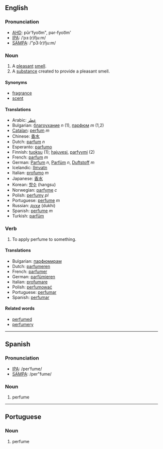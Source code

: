 ==English==

===Pronunciation===
*[[w:AHD|AHD]]: pûr'fyoo͞m", pər-fyoo͞m'
*[[w:IPA|IPA]]: /ˈpɜː(r)fju:m/
*[[w:SAMPA|SAMPA]]: /"p3:(r)fju:m/

===Noun===
#A [[pleasant]] [[smell]].
#A [[substance]] created to provide a pleasant smell.

====Synonyms====
*[[fragrance]]
*[[scent]]

====Translations====
*Arabic: [[عطر]]
*Bulgarian: [[благоухание]] ''n'' (1), [[парфюм]] ''m'' (1,2)
*[[Catalan]]: [[perfum]] ''m''
*Chinese: [[香水]]
*Dutch: [[parfum]] ''n''
*Esperanto: [[parfumo]]
*Finnish: [[tuoksu]] (1); [[hajuvesi]], [[parfyymi]] (2)
*French: [[parfum]] ''m''
*German: [[Parfum]] ''n'', [[Parfüm]] ''n'', [[Duftstoff]] ''m''
*Icelandic: [[Ilmvatn]] 
*Italian: [[profumo]] ''m''
*Japanese: [[香水]]
*Korean: [[향수]] (hangsu)
*Norwegian: [[parfyme]] ''c''
*Polish: [[perfumy]] ''pl'' 
*Portuguese: [[perfume]] ''m''
*Russian: [[духи]] (dukhi)
*Spanish: [[perfume]] ''m''
*Turkish: [[parfüm]]

===Verb===
#To apply perfume to something.

====Translations====
*Bulgarian: [[парфюмирам]]
*Dutch: [[parfumeren]]
*French: [[parfumer]]
*German: [[parfümieren]]
*Italian: [[profumare]]
*Polish: [[perfumować]]
*Portuguese: [[perfumar]]
*Spanish: [[perfumar]]

====Related words====
*[[perfumed]]
*[[perfumery]]

----

==Spanish==
===Pronunciation===
*[[w:IPA|IPA]]: /perˈfume/
*[[w:SAMPA|SAMPA]]: /per"fume/
===Noun===
#perfume

----

==Portuguese==
===Noun===
#perfume